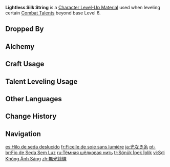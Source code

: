 {{Item Infobox
|title        = Light&shy;less Silk String
|id           = 113054
|image        = Item Lightless Silk String.png
|type         = Character Level-Up Materials
|invCategory  = Character Development Items
|group        = All-Devouring Narwhal Materials
|group2       = Weekly Boss Drops
|quality      = 5
|description  = A slender strand that somehow ended up entangled on your weapon while fighting the All-Devouring Narwhal.<br>In ancient Fontaine, some thought that Fortuna, which ruled the world, was woven from countless fibers, like the strings of a harp. Strings that resonate with the majestic music would bring happiness to all, while discord would destroy the fabric of the universe.
|source1      = Lv. 70+ [[All-Devouring Narwhal]] Reward
}}
'''Lightless Silk String''' is a [[Character Level-Up Material]] used when leveling certain [[Combat Talents]] beyond base Level 6.

==Dropped By==
{{Dropped By|level=70}}

==Alchemy==
{{Recipe
|type = Converting
|Lightless Eye of the Maelstrom = 1
|Dream Solvent = 1
|sort = Lightless Eye of the Maelstrom;Dream Solvent
}}
{{Recipe
|type = Converting
|Lightless Mass = 1
|Dream Solvent = 1
|sort = Lightless Mass;Dream Solvent
}}

==Craft Usage==
{{Craft Usage}}

==Talent Leveling Usage==
{{Talent Leveling Usage}}

==Other Languages==
{{Other Languages
|en       = Lightless Silk String
|zhs      = 无光丝线
|zhs_rm   = 
|zht      = 無光絲線
|zht_rm   = 
|zh_tl    = 
|ja       = 光なき糸
|ja_rm    = Hikari-naki Ito
|ja_tl    = Lightless Thread
|ko       = 빛 없는 실
|ko_rm    = 
|ko_tl    = 
|es       = Hilo de seda deslucido
|es_tl    = Dulled Silk String
|fr       = Ficelle de soie sans lumière
|fr_tl    = Lightless Silk String
|ru       = Тёмная шёлковая нить
|ru_tl    = Dark Silk Thread
|th       = Lightless Silk String
|vi       = Sợi Không Ánh Sáng
|vi_tl    = Lightless Thread
|de       = Aphotischer Seidenfaden
|de_tl    = Aphotic Silk Thread
|id       = Lightless Silk String
|pt       = Fio de Seda Sem Luz
|pt_tl    = 
|tr       = Sönük İpek İplik
|tr_tl    = Dim Silk Thread
|it       = Filo di seta senza luce
|it_tl    = Lightless Silk String
}}

==Change History==
{{Change History|4.2}}

==Navigation==
{{Development Item Navbox|Character Level-Up Materials}}

[[es:Hilo de seda deslucido]]
[[fr:Ficelle de soie sans lumière]]
[[ja:光なき糸]]
[[pt-br:Fio de Seda Sem Luz]]
[[ru:Тёмная шёлковая нить]]
[[tr:Sönük İpek İplik]]
[[vi:Sợi Không Ánh Sáng]]
[[zh:無光絲線]]